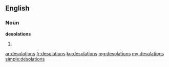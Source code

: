 ==English==

===Noun===
'''desolations'''
# {{plural of|desolation}}

[[ar:desolations]]
[[fr:desolations]]
[[ku:desolations]]
[[mg:desolations]]
[[my:desolations]]
[[simple:desolations]]